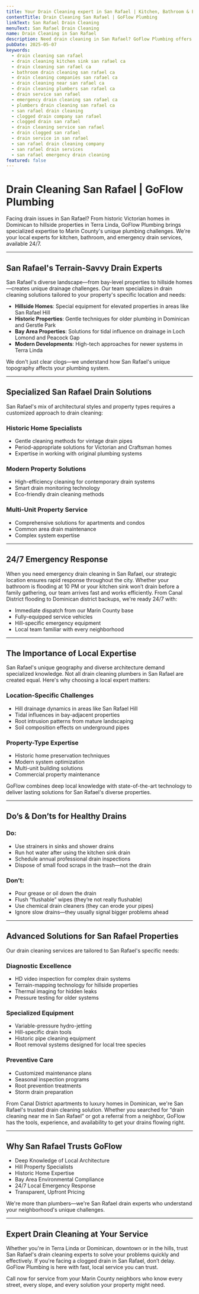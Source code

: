 ```yaml
---
title: Your Drain Cleaning expert in San Rafael | Kitchen, Bathroom & Emergency | GoFlow
contentTitle: Drain Cleaning San Rafael | GoFlow Plumbing
linkText: San Rafael Drain Cleaning
menuText: San Rafael Drain Cleaning
name: Drain Cleaning in San Rafael
description: Need drain cleaning in San Rafael? GoFlow Plumbing offers fast kitchen, bathroom, and emergency drain services. Trusted, local, and available 24/7. Call today!
pubDate: 2025-05-07
keywords:
  - drain cleaning san rafael
  - drain cleaning kitchen sink san rafael ca
  - drain cleaning san rafael ca
  - bathroom drain cleaning san rafael ca
  - drain cleaning companies san rafael ca
  - drain cleaning near san rafael ca
  - drain cleaning plumbers san rafael ca
  - drain service san rafael
  - emergency drain cleaning san rafael ca
  - plumbers drain cleaning san rafael ca
  - san rafael drain cleaning
  - clogged drain company san rafael
  - clogged drain san rafael
  - drain cleaning service san rafael
  - drain clogged san rafael
  - drain service in san rafael
  - san rafael drain cleaning company
  - san rafael drain services
  - san rafael emergency drain cleaning
featured: false
---
```

# Drain Cleaning San Rafael | GoFlow Plumbing

Facing drain issues in San Rafael? From historic Victorian homes in Dominican to hillside properties in Terra Linda, GoFlow Plumbing brings specialized expertise to Marin County's unique plumbing challenges.
We're your local experts for kitchen, bathroom, and emergency drain services, available 24/7.

---

## San Rafael's Terrain-Savvy Drain Experts

San Rafael's diverse landscape—from bay-level properties to hillside homes—creates unique drainage challenges.
Our team specializes in drain cleaning solutions tailored to your property's specific location and needs:

- **Hillside Homes**: Special equipment for elevated properties in areas like San Rafael Hill
- **Historic Properties**: Gentle techniques for older plumbing in Dominican and Gerstle Park
- **Bay Area Properties**: Solutions for tidal influence on drainage in Loch Lomond and Peacock Gap
- **Modern Developments**: High-tech approaches for newer systems in Terra Linda

We don't just clear clogs—we understand how San Rafael's unique topography affects your plumbing system.

---

## Specialized San Rafael Drain Solutions

San Rafael's mix of architectural styles and property types requires a customized approach to drain cleaning:

### Historic Home Specialists
- Gentle cleaning methods for vintage drain pipes
- Period-appropriate solutions for Victorian and Craftsman homes
- Expertise in working with original plumbing systems

### Modern Property Solutions
- High-efficiency cleaning for contemporary drain systems
- Smart drain monitoring technology
- Eco-friendly drain cleaning methods

### Multi-Unit Property Service
- Comprehensive solutions for apartments and condos
- Common area drain maintenance
- Complex system expertise

---

## 24/7 Emergency Response

When you need emergency drain cleaning in San Rafael, our strategic location ensures rapid response throughout the city.
Whether your bathroom is flooding at 10 PM or your kitchen sink won’t drain before a family gathering, our team arrives fast and works efficiently.
From Canal District flooding to Dominican district backups, we're ready 24/7 with:

- Immediate dispatch from our Marin County base
- Fully-equipped service vehicles
- Hill-specific emergency equipment
- Local team familiar with every neighborhood

---

## The Importance of Local Expertise

San Rafael's unique geography and diverse architecture demand specialized knowledge.
Not all drain cleaning plumbers in San Rafael are created equal.
Here's why choosing a local expert matters:

### Location-Specific Challenges
- Hill drainage dynamics in areas like San Rafael Hill
- Tidal influences in bay-adjacent properties
- Root intrusion patterns from mature landscaping
- Soil composition effects on underground pipes

### Property-Type Expertise
- Historic home preservation techniques
- Modern system optimization
- Multi-unit building solutions
- Commercial property maintenance

GoFlow combines deep local knowledge with state-of-the-art technology to deliver lasting solutions for San Rafael's diverse properties.

---

## Do’s & Don’ts for Healthy Drains

### Do:
- Use strainers in sinks and shower drains
- Run hot water after using the kitchen sink drain
- Schedule annual professional drain inspections
- Dispose of small food scraps in the trash—not the drain

### Don’t:
- Pour grease or oil down the drain
- Flush “flushable” wipes (they’re not really flushable)
- Use chemical drain cleaners (they can erode your pipes)
- Ignore slow drains—they usually signal bigger problems ahead

---

## Advanced Solutions for San Rafael Properties

Our drain cleaning services are tailored to San Rafael's specific needs:

### Diagnostic Excellence
- HD video inspection for complex drain systems
- Terrain-mapping technology for hillside properties
- Thermal imaging for hidden leaks
- Pressure testing for older systems

### Specialized Equipment
- Variable-pressure hydro-jetting
- Hill-specific drain tools
- Historic pipe cleaning equipment
- Root removal systems designed for local tree species

### Preventive Care
- Customized maintenance plans
- Seasonal inspection programs
- Root prevention treatments
- Storm drain preparation

From Canal District apartments to luxury homes in Dominican, we're San Rafael's trusted drain cleaning solution.
Whether you searched for “drain cleaning near me in San Rafael” or got a referral from a neighbor, GoFlow has the tools, experience, and availability to get your drains flowing right.

---

## Why San Rafael Trusts GoFlow

- Deep Knowledge of Local Architecture
- Hill Property Specialists
- Historic Home Expertise
- Bay Area Environmental Compliance
- 24/7 Local Emergency Response
- Transparent, Upfront Pricing

We're more than plumbers—we're San Rafael drain experts who understand your neighborhood's unique challenges.

---

## Expert Drain Cleaning at Your Service

Whether you're in Terra Linda or Dominican, downtown or in the hills, trust San Rafael's drain cleaning experts to solve your problems quickly and effectively.
If you're facing a clogged drain in San Rafael, don’t delay. GoFlow Plumbing is here with fast, local service you can trust.

Call now for service from your Marin County neighbors who know every street, every slope, and every solution your property might need.
